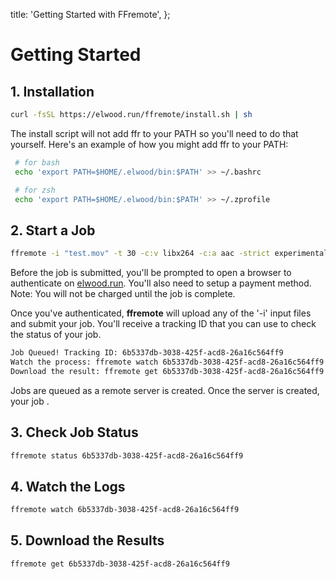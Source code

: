   title: 'Getting Started with FFremote',
};

# Getting Started

## 1. Installation

```bash
curl -fsSL https://elwood.run/ffremote/install.sh | sh
```

The install script will not add ffr to your PATH so you'll need to do that
yourself. Here's an example of how you might add ffr to your PATH:

```bash
 # for bash
 echo 'export PATH=$HOME/.elwood/bin:$PATH' >> ~/.bashrc

 # for zsh
 echo 'export PATH=$HOME/.elwood/bin:$PATH' >> ~/.zprofile
```

## 2. Start a Job

```bash
ffremote -i "test.mov" -t 30 -c:v libx264 -c:a aac -strict experimental "test.mp4"
```

Before the job is submitted, you'll be prompted to open a browser to
authenticate on <a href="https://elwood.run">elwood.run</a>. You'll also need to setup a payment
method. Note: You will not be charged until the job is complete.

Once you've authenticated, <strong>ffremote</strong> will upload any of the '-i'
input files and submit your job. You'll receive a tracking ID that you can use
to check the status of your job.

```bash
Job Queued! Tracking ID: 6b5337db-3038-425f-acd8-26a16c564ff9
Watch the process: ffremote watch 6b5337db-3038-425f-acd8-26a16c564ff9
Download the result: ffremote get 6b5337db-3038-425f-acd8-26a16c564ff9
```

Jobs are queued as a remote server is created. Once the server is created,
your job .

## 3. Check Job Status

```bash
ffremote status 6b5337db-3038-425f-acd8-26a16c564ff9
```

## 4. Watch the Logs

```bash
ffremote watch 6b5337db-3038-425f-acd8-26a16c564ff9
```

## 5. Download the Results

```bash
ffremote get 6b5337db-3038-425f-acd8-26a16c564ff9
```
